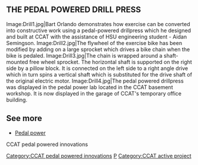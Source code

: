 ==THE PEDAL POWERED DRILL PRESS==

<gallery>
Image:Drill1.jpg|Bart Orlando demonstrates how exercise can be converted into constructive work using a pedal-powered drillpress which he designed and built at CCAT with the assistance of HSU engineering student - Aidan Semingson.
Image:Drill2.jpg|The flywheel of the exercise bike has been modified by adding on a large sprocket which drives a bike chain when the bike is pedaled.
Image:Drill3.jpg|The chain is wrapped around a shaft-mounted free wheel sprocket. The horizontal shaft is supported on the right side by a pillow block. It is connected on the left side to a right angle drive which in turn spins a vertical shaft which is substituted for the drive shaft of the original electric motor.
Image:Drill4.jpg|The pedal powered drillpress was displayed in the pedal power lab located in the CCAT basement workshop. It is now displayed in the garage of CCAT's temporary office building.
</gallery>

==See more==
*[[Pedal power]]
<categorytree mode=pages depth=0>CCAT pedal powered innovations</categorytree>

{{CCATpage}}
[[Category:CCAT pedal powered innovations]]
[[Category:CCAT|P]]
[[Category:CCAT active project]]